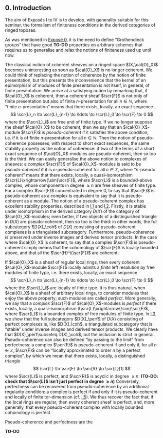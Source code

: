 ## 0. Introduction {#I.0}

\oldpage{78}

The aim of Exposés I to IV is to develop, with generality suitable for this seminar, the formalism of finiteness conditions in the derived categories of ringed toposes.

As was mentioned in [Exposé 0](#zero), it is the need to define "Grothendieck groups" that have good **TO-DO** properties on arbitrary schemes that requires us to generalise and relax the notions of finiteness used up until now.

The classical notion of coherent sheaves on a ringed space $(X,\cal{O}_X)$ becomes uninteresting as soon as $\cal{O}_X$ is no longer coherent.
We could think of replacing the notion of coherence by the notion of finite presentation, but this presents the inconvenience that the kernel of an epimorphism of modules of finite presentation is not itself, in general, of finite presentation.
We arrive at a satisfying notion by remarking that, if $\cal{O}_X$ is coherent, then a coherent sheaf $\scr{F}$ is not only of finite presentation but also of finite $n$-presentation for all $n\in\mathbb{N}$, where "finite $n$-presentation" means that there exists, locally, an exact sequence
\oldpage{78}
$$
  \scr{L}_n \to \scr{L}_{n-1} \to \ldots \to \scr{L}_0 \to \scr{F} \to 0
$$
where the $\scr{L}_i$ are free and of finite type.
If we no longer suppose the sheaf $\cal{O}_X$ to be coherent, then we say that an $\cal{O}_X$-module $\scr{F}$ is _pseudo-coherent_ if it satisfies the above condition, i.e. if it is of finite $n$-presentation for all $n\in\mathbb{N}$.
Then the notion of pseudo-coherence possesses, with respect to short exact sequences, the same stability property as the notion of coherence: if two of the terms of a short exact sequence of $\cal{O}_X$-modules are pseudo-coherent, then so too is the third.
We can easily generalise the above notion to complexes of sheaves: a _complex_ $\scr{F}$ of $\cal{O}_X$-modules is said to be _pseudo-coherent_ if it is $n$-pseudo-coherent for all $n\in\mathbb{Z}$, where "$n$-pseudo coherent" means that there exists, locally, a quasi-isomorphism $\scr{L}\xrightarrow{\sim}\scr{F}$, where $\scr{L}$ is a bounded-above complex, whose components in degree $\geq n$ are free sheaves of finite type.
For a complex $\scr{F}$ concentrated in degree $0$, to say that $\scr{F}$ is pseudo-coherent as a complex is equivalent to say that it is pseudo-coherent as a module.
The notion of a pseudo-coherent complex has excellent stability properties, described in [I.1](#I.1) and [I.2](#I.2).
Firstly, it is stable under isomorphism in the derived category $D(X)$ of the category of $\cal{O}_X$-modules;
even better, if two objects of a distinguished triangle in $D(X)$ are pseudo-coherent, then so too is the third: in other words, the full subcategory $D(X)_\coh$ of $D(X)$ consisting of pseudo-coherent complexes is a triangulated subcategory.
Furthermore, pseudo-coherence is preserved under inverse images and derived tensor products.
In the case where $\cal{O}_X$ is coherent, to say that a complex $\scr{F}$ is pseudo-coherent simply means that the cohomology of $\scr{F}$ is locally bounded above, and that all the $\scr{H}^i(\scr{F})$ are coherent.

\oldpage{80}

If $\cal{O}_X$ is a sheaf of regular local rings, then every coherent $\cal{O}_X$-module $\scr{F}$ locally admits a _finite_ left resolution by free modules of finite type, i.e. there exists, locally, an exact sequence
$$
  \scr{L}_n \to \scr{L}_{n-1} \to \ldots \to \scr{L}_0 \to \scr{F} \to 0
$$
where the $\scr{L}_i$ are locally of finite type.
It is thus natural, when $\cal{O}_X$ is a sheaf of arbitrary local rings, to consider modules that enjoy the above property;
such modules are called _perfect_.
More generally, we say that a _complex_ $\scr{F}$ of $\cal{O}_X$-modules is _perfect_ if there exists, locally, a quasi-isomorphism $\scr{L}\xrightarrow{\sim}\scr{F}$, where $\scr{L}$ is a bounded complex of free modules of finite type.
In [I.3](#I.3), we show that the full subcategory $D(X)_\perf$ of $D(X)$ consisting of perfect complexes is, like $D(X)_\coh$, a triangulated subcategory that is "stable" under inverse images and derived tensor products.
We clearly have that $D(X)_\perf\subseteq D(X)_\coh$, but the inclusion is strict in general.
Pseudo-coherence can also be defined "by passing to the limit" from perfectness: a complex $\scr{F}$ is pseudo-coherent if and only if, for all $n\in\mathbb{Z}$, $\scr{F}$ can be "locally approximated to order $n$ by a perfect complex", by which we mean that there exists, locally, a distinguished triangle
$$
  \scr{L} \to \scr{F} \to \src{R} \to \scr{L}[1]
$$
where $\scr{L}$ is perfect, and $\scr{R}$ is acyclic in degree $\geq n$.
**(TO-DO: check that $\scr{L}$ isn't just perfect in degree $\geq n$)**
Conversely, perfectness can be recovered from pseudo-coherence by an additional regularity condition: a complex is perfect if and only if it is pseudo-coherent and locally of finite tor-dimension (cf. [I.5](#I.5)).
We thus recover the fact that, if the local rings are regular, then every coherent sheaf is perfect, and, more generally, that every pseudo-coherent complex with locally bounded cohomology is perfect.

\oldpage{81}

Pseudo-coherence and perfectness are the

**TO-DO**
